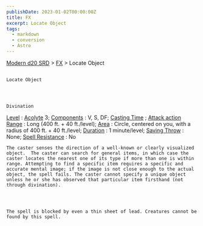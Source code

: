 ```yaml
---
publishDate: 2023-01-02T00:00:00Z
title: FX
excerpt: Locate Object
tags:
  - markdown
  - conversion
  - Astro
---
```


[Modern d20 SRD](/#modernD20) >
[FX](modern-d20-srd-fx-index) > Locate Object

##

    Locate Object




    Divination

[Level](modern-d20-srd-fx-level)
:
[Acolyte](modern-d20-srd-classes-advanced-acolyte)
3;
[Components](modern-d20-srd-fx-components)
: V, S, DF;
[Casting Time](modern-d20-srd-fx-casting-time)
;
[Attack action](modern-d20-srd-combat-attack-actions)
[Range](modern-d20-srd-fx-range)
: Long (400 ft. + 40 ft./level);
[Area](modern-d20-srd-fx-area)
: Circle, centered on you, with a radius of 400 ft. + 40 ft./level;
[Duration](modern-d20-srd-fx-duration)
: 1 minute/level;
[Saving Throw](modern-d20-srd-basics-saving-throws)
: None;
[Spell Resistance](modern-d20-srd-special-abilities-spell-resistance)
: No

    The caster senses the direction of a well-known or clearly visualized object.  The caster can search for general items, in which case the caster locates the nearest one of its type if more than one is within range. Attempting to find a specific item requires a specific and accurate mental image; if the image is not close enough to the actual object, the spell fails. The caster cannot specify a unique object unless he or she has observed that particular item firsthand (not through divination).




    The spell is blocked by even a thin sheet of lead. Creatures cannot be found by this spell.

